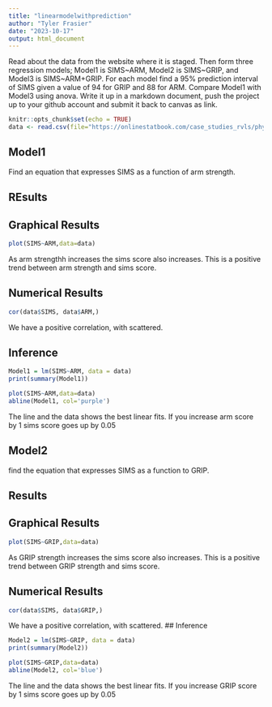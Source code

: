 ```yaml
---
title: "linearmodelwithprediction"
author: "Tyler Frasier"
date: "2023-10-17"
output: html_document
---
```


Read about the data from the website where it is staged.  Then form three regression models; Model1 is SIMS~ARM, Model2 is SIMS~GRIP, and Model3 is SIMS~ARM+GRIP. For each model find a 95% prediction interval of SIMS given a value of 94  for GRIP and 88 for ARM. Compare Model1 with Model3 using anova. Write it up in a markdown document, push the project up to your github account and submit it back to canvas as link. 



```r
knitr::opts_chunk$set(echo = TRUE)
data <- read.csv(file="https://onlinestatbook.com/case_studies_rvls/physical_strength/data.txt",sep="",header=TRUE)  
```


## Model1
Find an equation that expresses SIMS as a function of arm strength.

## REsults 

## Graphical Results 

```r
plot(SIMS~ARM,data=data)
```

As arm strengthh increases the sims score also increases. This is a positive trend between arm strength and sims score.

## Numerical Results

```r
cor(data$SIMS, data$ARM,)
```

We have a positive correlation, with scattered.

## Inference 
```r
Model1 = lm(SIMS~ARM, data = data)
print(summary(Model1))
```


```r
plot(SIMS~ARM,data=data)
abline(Model1, col='purple')
```

The line and the data shows the best linear fits. If you increase arm score by 1 sims score goes up by 0.05

## Model2
find the equation that expresses SIMS as a function to GRIP.

## Results 


## Graphical Results

```r
plot(SIMS~GRIP,data=data)
```


As GRIP strength increases the sims score also increases. This is a positive trend between GRIP strength and sims score.


## Numerical Results



```r
cor(data$SIMS, data$GRIP,)
```

We have a positive correlation, with scattered.
## Inference

```r
Model2 = lm(SIMS~GRIP, data = data)
print(summary(Model2))
```

```r
plot(SIMS~GRIP,data=data)
abline(Model2, col='blue')
```


The line and the data shows the best linear fits. If you increase GRIP score by 1 sims score goes up by 0.05

